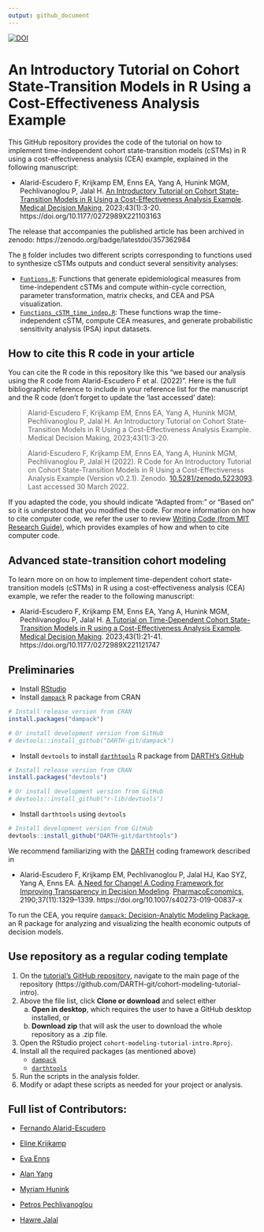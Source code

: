 ```yaml
---
output: github_document
---
```


<!-- README.md is generated from README.Rmd. Please edit that file -->
[![DOI](https://zenodo.org/badge/357362984.svg)](https://zenodo.org/badge/latestdoi/357362984)

# An Introductory Tutorial on Cohort State-Transition Models in R Using a Cost-Effectiveness Analysis Example

This GitHub repository provides the code of the tutorial on how to implement time-independent cohort state-transition models (cSTMs) in R using a cost-effectiveness analysis (CEA) example, explained in the following manuscript: 

- Alarid-Escudero F, Krijkamp EM, Enns EA, Yang A, Hunink MGM, Pechlivanoglou P, Jalal H. [An Introductory Tutorial on Cohort State-Transition Models in R Using a Cost-Effectiveness Analysis Example](https://journals.sagepub.com/doi/full/10.1177/0272989X221103163). [Medical Decision Making](https://journals.sagepub.com/home/mdm), 2023;43(1):3-20. https://doi.org/10.1177/0272989X221103163

The release that accompanies the published article has been archived in zenodo: https://zenodo.org/badge/latestdoi/357362984

The [`R`](https://github.com/DARTH-git/cohort-modeling-tutorial-intro/tree/main/R) folder includes two different scripts corresponding to functions used to synthesize cSTMs outputs and conduct several sensitivity analyses:

   - [`Funtions.R`](https://github.com/DARTH-git/cohort-modeling-tutorial-intro/blob/main/R/Functions.R): Functions that generate epidemiological measures from time-independent cSTMs and compute within-cycle correction, parameter transformation, matrix checks, and CEA and PSA visualization.
   - [`Functions_cSTM_time_indep.R`](https://github.com/DARTH-git/cohort-modeling-tutorial-intro/blob/main/R/Functions_cSTM_time_indep.R): These functions wrap the time-independent cSTM, compute CEA measures, and generate probabilistic sensitivity analysis (PSA) input datasets.

## How to cite this R code in your article

You can cite the R code in this repository like this "we based our analysis using the R code from Alarid-Escudero F et al. (2022)". Here is the full bibliographic reference to include in your reference list for the manuscript and the R code (don't forget to update the 'last accessed' date):

> Alarid-Escudero F, Krijkamp EM, Enns EA, Yang A, Hunink MGM, Pechlivanoglou P, Jalal H. An Introductory Tutorial on Cohort State-Transition Models in R Using a Cost-Effectiveness Analysis Example. Medical Decision Making, 2023;43(1):3-20.

> Alarid-Escudero F, Krijkamp EM, Enns EA, Yang A, Hunink MGM, Pechlivanoglou P, Jalal H (2022). R Code for An Introductory Tutorial on Cohort State-Transition Models in R Using a Cost-Effectiveness Analysis Example (Version v0.2.1). Zenodo. [10.5281/zenodo.5223093](https://www.doi.org/10.5281/zenodo.5223093). Last accessed 30 March 2022.

If you adapted the code, you should indicate "Adapted from:" or "Based on" so it is understood that you modified the code. For more information on how to cite computer code, we refer the user to review [Writing Code (from MIT Research Guide)](https://integrity.mit.edu/handbook/writing-code), which provides examples of how and when to cite computer code.

## Advanced state-transition cohort modeling 
To learn more on on how to implement time-dependent cohort state-transition models (cSTMs) in R using a cost-effectiveness analysis (CEA) example, we refer the reader to the following manuscript: 

- Alarid-Escudero F, Krijkamp EM, Enns EA, Yang A, Hunink MGM, Pechlivanoglou P, Jalal H. [A Tutorial on Time-Dependent Cohort State-Transition Models in R using a Cost-Effectiveness Analysis Example](https://journals.sagepub.com/doi/full/10.1177/0272989X221121747). [Medical Decision Making](https://journals.sagepub.com/home/mdm). 2023;43(1):21-41. https://doi.org/10.1177/0272989X221121747

## Preliminaries
- Install [RStudio](https://www.rstudio.com/products/rstudio/download/)
- Install [`dampack`](https://cran.r-project.org/web/packages/dampack/index.html) R package from CRAN
```r
# Install release version from CRAN
install.packages("dampack")

# Or install development version from GitHub
# devtools::install_github("DARTH-git/dampack")
```
- Install `devtools` to install [`darthtools`](https://github.com/DARTH-git/darthtools) R package from [DARTH's GitHub](https://github.com/DARTH-git)
```r
# Install release version from CRAN
install.packages("devtools")

# Or install development version from GitHub
# devtools::install_github("r-lib/devtools")
```
- Install `darthtools` using `devtools`
```r
# Install development version from GitHub
devtools::install_github("DARTH-git/darthtools")
```
We recommend familiarizing with the [DARTH](http://darthworkgroup.com) coding framework described in 

- Alarid-Escudero F, Krijkamp EM, Pechlivanoglou P, Jalal HJ, Kao SYZ, Yang A, Enns EA. [A Need for Change! A Coding Framework for Improving Transparency in Decision Modeling](https://link.springer.com/article/10.1007/s40273-019-00837-x). [PharmacoEconomics](https://www.springer.com/journal/40273), 2190;37(11):1329–1339. https://doi.org/10.1007/s40273-019-00837-x

To run the CEA, you require [`dampack`: Decision-Analytic Modeling Package](https://cran.r-project.org/web/packages/dampack/index.html), an R package for analyzing and visualizing the health economic outputs of decision models.

## Use repository as a regular coding template
1. On the [tutorial's GitHub repository](https://github.com/DARTH-git/cohort-modeling-tutorial-intro), navigate to the main page of the repository (https://github.com/DARTH-git/cohort-modeling-tutorial-intro).
2. Above the file list, click **Clone or download** and select either 
    a. **Open in desktop**, which requires the user to have a GitHub desktop installed, or
    b. **Download zip** that will ask the user to download the whole repository as a .zip file.
3. Open the RStudio project `cohort-modeling-tutorial-intro.Rproj`.
4. Install all the required packages (as mentioned above)
    - [`dampack`](https://cran.r-project.org/web/packages/dampack/index.html)
    - [`darthtools`](https://github.com/DARTH-git/darthtools)
5. Run the scripts in the analysis folder.
6. Modify or adapt these scripts as needed for your project or analysis.

## Full list of Contributors:

  * [Fernando Alarid-Escudero](https://github.com/feralaes)
  
  * [Eline Krijkamp](https://github.com/krijkamp) 

  * [Eva Enns](https://github.com/evaenns)
  
  * [Alan Yang](https://github.com/alanyang0924)  
  
  * [Myriam Hunink](http://www.erasmus-epidemiology.nl/people/profile.php?id=45)
  
  * [Petros Pechlivanoglou](https://github.com/ppehli)
  
  * [Hawre Jalal](https://github.com/hjalal)
